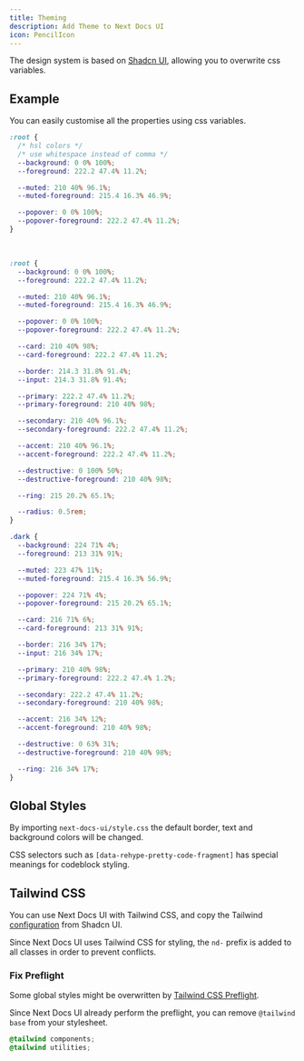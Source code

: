 ```yaml
---
title: Theming
description: Add Theme to Next Docs UI
icon: PencilIcon
---
```



The design system is based on [Shadcn UI](https://ui.shadcn.com), allowing you
to overwrite css variables.

## Example

You can easily customise all the properties using css variables.

<div className="mb-4">
  <ThemeSwitch />
</div>

```css title="global.css"
:root {
  /* hsl colors */
  /* use whitespace instead of comma */
  --background: 0 0% 100%;
  --foreground: 222.2 47.4% 11.2%;

  --muted: 210 40% 96.1%;
  --muted-foreground: 215.4 16.3% 46.9%;

  --popover: 0 0% 100%;
  --popover-foreground: 222.2 47.4% 11.2%;
}
```

<br />

<Accordions type="single" collapsible>
<Accordion title="Default Styles">

```css
:root {
  --background: 0 0% 100%;
  --foreground: 222.2 47.4% 11.2%;

  --muted: 210 40% 96.1%;
  --muted-foreground: 215.4 16.3% 46.9%;

  --popover: 0 0% 100%;
  --popover-foreground: 222.2 47.4% 11.2%;

  --card: 210 40% 98%;
  --card-foreground: 222.2 47.4% 11.2%;

  --border: 214.3 31.8% 91.4%;
  --input: 214.3 31.8% 91.4%;

  --primary: 222.2 47.4% 11.2%;
  --primary-foreground: 210 40% 98%;

  --secondary: 210 40% 96.1%;
  --secondary-foreground: 222.2 47.4% 11.2%;

  --accent: 210 40% 96.1%;
  --accent-foreground: 222.2 47.4% 11.2%;

  --destructive: 0 100% 50%;
  --destructive-foreground: 210 40% 98%;

  --ring: 215 20.2% 65.1%;

  --radius: 0.5rem;
}

.dark {
  --background: 224 71% 4%;
  --foreground: 213 31% 91%;

  --muted: 223 47% 11%;
  --muted-foreground: 215.4 16.3% 56.9%;

  --popover: 224 71% 4%;
  --popover-foreground: 215 20.2% 65.1%;

  --card: 216 71% 6%;
  --card-foreground: 213 31% 91%;

  --border: 216 34% 17%;
  --input: 216 34% 17%;

  --primary: 210 40% 98%;
  --primary-foreground: 222.2 47.4% 1.2%;

  --secondary: 222.2 47.4% 11.2%;
  --secondary-foreground: 210 40% 98%;

  --accent: 216 34% 12%;
  --accent-foreground: 210 40% 98%;

  --destructive: 0 63% 31%;
  --destructive-foreground: 210 40% 98%;

  --ring: 216 34% 17%;
}
```

</Accordion>
</Accordions>

## Global Styles

By importing `next-docs-ui/style.css` the default border, text and background
colors will be changed.

CSS selectors such as `[data-rehype-pretty-code-fragment]` has special meanings
for codeblock styling.

## Tailwind CSS

You can use Next Docs UI with Tailwind CSS, and copy the Tailwind
[configuration](https://ui.shadcn.com/docs/installation/manual#configure-tailwindconfigjs)
from Shadcn UI.

Since Next Docs UI uses Tailwind CSS for styling, the `nd-` prefix is added to
all classes in order to prevent conflicts.

### Fix Preflight

Some global styles might be overwritten by
[Tailwind CSS Preflight](https://tailwindcss.com/docs/preflight).

Since Next Docs UI already perform the preflight, you can remove
`@tailwind base` from your stylesheet.

```css
@tailwind components;
@tailwind utilities;
```

